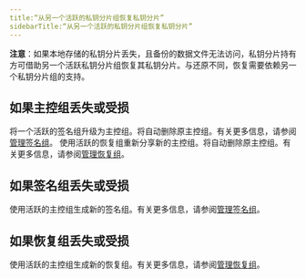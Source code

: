 ```yaml
---
title:“从另一个活跃的私钥分片组恢复私钥分片”
sidebarTitle:“从另一个活跃的私钥分片组恢复私钥分片”
---
```


**注意**：如果本地存储的私钥分片丢失，且备份的数据文件无法访问，私钥分片持有方可借助另一个活跃私钥分片组恢复其私钥分片。与还原不同，恢复需要依赖另一个私钥分片组的支持。

## 如果主控组丢失或受损

将一个活跃的签名组升级为主控组。将自动删除原主控组。有关更多信息，请参阅[管理签名组](/en/portal/mpc-wallets/ocw/manage-key-share-groups#manage-signing-groups)。
使用活跃的恢复组重新分享新的主控组。将自动删除原主控组。有关更多信息，请参阅[管理恢复组](/en/portal/mpc-wallets/ocw/manage-key-share-groups#manage-recovery-groups)。

## 如果签名组丢失或受损

使用活跃的主控组生成新的签名组。有关更多信息，请参阅[管理签名组](/en/portal/mpc-wallets/ocw/manage-key-share-groups#manage-signing-groups)。

## 如果恢复组丢失或受损

使用活跃的主控组生成新的恢复组。有关更多信息，请参阅[管理恢复组](/en/portal/mpc-wallets/ocw/manage-key-share-groups#manage-recovery-groups)。
